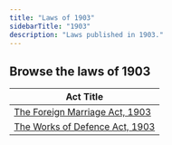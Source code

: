 ```yaml
---
title: "Laws of 1903"
sidebarTitle: "1903"
description: "Laws published in 1903."
---
```


## Browse the laws of 1903

| Act Title |
|-----------|
| [The Foreign Marriage Act, 1903](/laws/act-83) |
| [The Works of Defence Act, 1903](/laws/act-82) |
